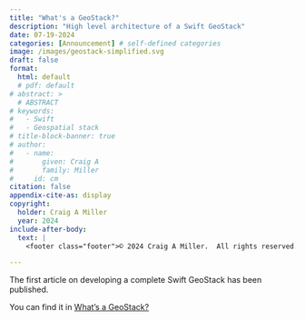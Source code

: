 ```yaml
---
title: "What's a GeoStack?"
description: "High level architecture of a Swift GeoStack"
date: 07-19-2024
categories: [Announcement] # self-defined categories
image: /images/geostack-simplified.svg
draft: false
format:
  html: default
  # pdf: default
# abstract: >
  # ABSTRACT
# keywords:
#   - Swift
#   - Geospatial stack
# title-block-banner: true
# author:
#   - name:
#       given: Craig A
#       family: Miller
#     id: cm
citation: false
appendix-cite-as: display
copyright:
  holder: Craig A Miller
  year: 2024
include-after-body:
  text: |
    <footer class="footer">© 2024 Craig A Miller.  All rights reserved.</footer>

---
```

The first article on developing a complete Swift GeoStack has been published.

You can find it in [What's a GeoStack?](/geo/architecture/whats_a_geostack.qmd)

